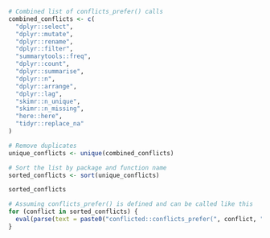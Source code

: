 
```r
# Combined list of conflicts_prefer() calls
combined_conflicts <- c(
  "dplyr::select",
  "dplyr::mutate",
  "dplyr::rename",
  "dplyr::filter",
  "summarytools::freq",
  "dplyr::count",
  "dplyr::summarise",
  "dplyr::n",
  "dplyr::arrange",
  "dplyr::lag",
  "skimr::n_unique",
  "skimr::n_missing",
  "here::here",
  "tidyr::replace_na"
)

# Remove duplicates
unique_conflicts <- unique(combined_conflicts)

# Sort the list by package and function name
sorted_conflicts <- sort(unique_conflicts)

sorted_conflicts

# Assuming conflicts_prefer() is defined and can be called like this
for (conflict in sorted_conflicts) {
  eval(parse(text = paste0("conflicted::conflicts_prefer(", conflict, ")")))
}
```


